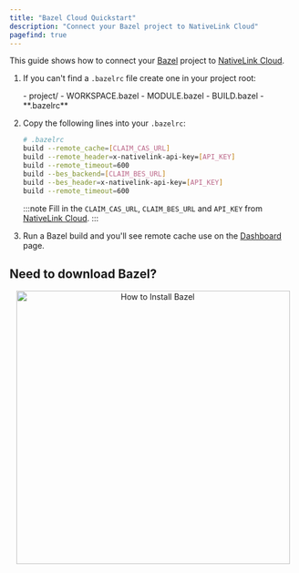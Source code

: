 ```yaml
---
title: "Bazel Cloud Quickstart"
description: "Connect your Bazel project to NativeLink Cloud"
pagefind: true
---
```


This guide shows how to connect your [Bazel](https://bazel.build/) project to
[NativeLink Cloud](https://app.nativelink.com).


<Steps>

1. If you can't find a `.bazelrc` file create one in your project root:

   <FileTree>
   - project/
       - WORKSPACE.bazel
       - MODULE.bazel
       - BUILD.bazel
       - **.bazelrc**
   </FileTree>

2. Copy the following lines into your `.bazelrc`:

    ```bash
    # .bazelrc
    build --remote_cache=[CLAIM_CAS_URL]
    build --remote_header=x-nativelink-api-key=[API_KEY]
    build --remote_timeout=600
    build --bes_backend=[CLAIM_BES_URL]
    build --bes_header=x-nativelink-api-key=[API_KEY]
    build --remote_timeout=600
    ```

   :::note
   Fill in the `CLAIM_CAS_URL`, `CLAIM_BES_URL` and `API_KEY` from [NativeLink Cloud](https://app.nativelink.com).
   :::

3. Run a Bazel build and you'll see remote cache use on the
   [Dashboard](https://app.nativelink.com) page.

</Steps>

## Need to download Bazel?

<p align="center">
  <a href="https://www.youtube.com/watch?v=ZtCkZZq3qXU">
      <img src="https://trace-github-resources.s3.us-east-2.amazonaws.com/harper-90-thumbnail.webp" alt="How to Install Bazel" loading="lazy" width="480" />
  </a>
</p>
